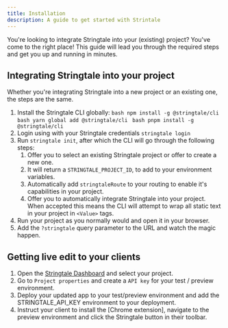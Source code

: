 ```yaml
---
title: Installation
description: A guide to get started with Strintale
---
```



You're looking to integrate Stringtale into your (existing) project? You've come to the right place! This guide will lead
you through the required steps and get you up and running in minutes.

## Integrating Stringtale into your project

Whether you're integrating Stringtale into a new project or an existing one, the steps are the same.

1. Install the Stringtale CLI globally:
    <Tabs>
      <TabItem label="npm">
        ```bash
        npm install -g @stringtale/cli
        ```
      </TabItem>
      <TabItem label="Yarn">
        ```bash
        yarn global add @stringtale/cli
        ```
      </TabItem>
      <TabItem label="pnpm">
        ```bash
        pnpm install -g @stringtale/cli
        ```
      </TabItem>
    </Tabs>
2. Login using with your Stringtale credentials `stringtale login`
3. Run `stringtale init`, after which the CLI will go through the following steps:
    1. Offer you to select an existing Stringtale project or offer to create a new one.
    2. It will return a `STRINGTALE_PROJECT_ID`, to add to your environment variables.
    3. Automatically add `stringtaleRoute` to your routing to enable it's capabilities in your project.
    4. Offer you to automatically integrate Stringtale into your project. When accepted this means the CLI will
    attempt to wrap all static text in your project in `<Value>` tags.
4. Run your project as you normally would and open it in your browser.
5. Add the `?stringtale` query parameter to the URL and watch the magic happen.

## Getting live edit to your clients 
1. Open the [Stringtale Dashboard](https://app.stringtale.com) and select your project.
2. Go to `Project properties` and create a `API key` for your test / preview environment.
3. Deploy your updated app to your test/preview environment and add the STRINGTALE_API_KEY environment to your deployment.
4. Instruct your client to install the [Chrome extension], navigate to the preview environment and click the Stringtale
button in their toolbar.
